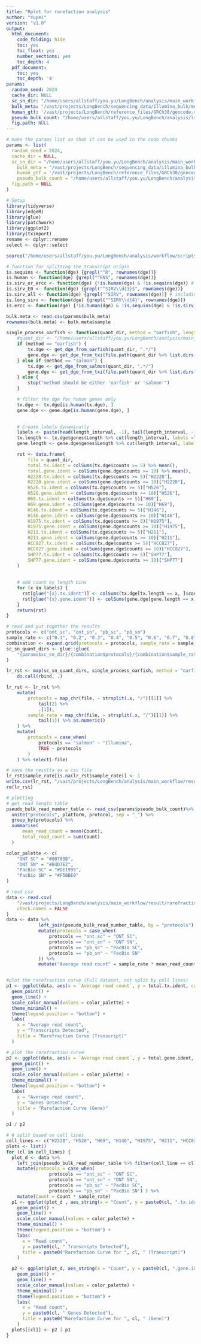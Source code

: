 ```yaml
---
title: "Rplot for rarefaction analysis"
author: "Yupei"
version: "v1.0"
output:
  html_document:
    code_folding: hide
    toc: yes
    toc_float: yes
    number_sections: yes
    toc_depth: 4
  pdf_document:
    toc: yes
    toc_depth: '4'
params:
  random_seed: 2024
  cache_dir: NULL
  sc_sn_dir: "/home/users/allstaff/you.yu/LongBench/analysis/main_workflow/result/rarefraction_analysis/oarfish/sc_sn"
  bulk_meta: "/vast/projects/LongBench/sequencing_data/illumina_bulk/metadata.txt"
  human_gtf: '/vast/projects/LongBench/reference_files/GRCh38/gencode.v44.annotation.gtf'
  pseudo_bulk_count: "/home/users/allstaff/you.yu/LongBench/analysis/lr_sc_sn/result/PseudoBulkQC/pseudo_bulk_read_count.csv"
  fig.path: NULL
---
```



```r
# make the params list so that it can be used in the code chunks
params <- list(
  random_seed = 2024,
  cache_dir = NULL,
  sc_sn_dir = "/home/users/allstaff/you.yu/LongBench/analysis/main_workflow/result/rarefraction_analysis/oarfish/sc_sn",
    bulk_meta = "/vast/projects/LongBench/sequencing_data/illumina_bulk/metadata.txt",
    human_gtf = '/vast/projects/LongBench/reference_files/GRCh38/gencode.v44.annotation.gtf',
    pseudo_bulk_count = "/home/users/allstaff/you.yu/LongBench/analysis/lr_sc_sn/result/PseudoBulkQC/pseudo_bulk_read_count.csv",
  fig.path = NULL
)

```
```r
# Setup
library(tidyverse)
library(edgeR)
library(glue)
library(patchwork)
library(ggplot2)
library(tximport)
rename <- dplyr::rename
select <- dplyr::select

source("/home/users/allstaff/you.yu/LongBench/analysis/workflow/scripts/Rfunctions.R")

# function for splitting the transcript origin
is.sequins <- function(dge) {grepl("^R", rownames(dge))}
is.human <- function(dge) {grepl("^ENS", rownames(dge))}
is.sirv_or_ercc <- function(dge) {!is.human(dge) & !is.sequins(dge)} # this is the whole SIRV set4 (ERCC + SIRV E0 + Long SIRV)
is.sirv_E0 <- function(dge) {grepl("^SIRV\\d{3}$", rownames(dge))} 
is.sirv_all <- function(dge) {grepl("^SIRV", rownames(dge))} # including all SIRV E0 and Long SIRV
is.long_sirv <- function(dge) {grepl("^SIRV\\d{4}", rownames(dge))}
is.ercc <- function(dge) {!is.human(dge) & !is.sequins(dge) & !is.sirv_all(dge)}

bulk.meta <- read.csv(params$bulk_meta)
rownames(bulk.meta) <- bulk.meta$sample
```
```r
single_process_oarfish <- function(quant_dir, method = "oarfish", length_interval=c(0,500,1000,2000, 3000, Inf)) {
    #quant_dir <- "/home/users/allstaff/you.yu/LongBench/analysis/main_workflow/result/rarefraction_analysis/oarfish/sc_sn/ont_sn/full"
    if (method == "oarfish") {
        tx.dge <- get_dge_from_oarfish(quant_dir, ".*/")
        gene.dge <- get_dge_from_txi(file.path(quant_dir %>% list.dirs(full.names = TRUE, recursive = FALSE), ".quant"), ".*/", "oarfish", dropInfReps=TRUE)
    } else if (method == "salmon") {
        tx.dge <- get_dge_from_salmon(quant_dir, ".*/")
        gene.dge <- get_dge_from_txi(file.path(quant_dir %>% list.dirs(full.names = TRUE, recursive = FALSE), "quant.sf"), ".*/", "salmon", dropInfReps=TRUE)
    } else {
        stop("method should be either 'oarfish' or 'salmon'")
    }

    # filter the dge for human genes only
    tx.dge <- tx.dge[is.human(tx.dge), ]
    gene.dge <- gene.dge[is.human(gene.dge), ]
    

    # Create labels dynamically
    labels <- paste(head(length_interval, -1), tail(length_interval, -1), sep = "-")
    tx.length <- tx.dge$genes$Length %>% cut(length_interval, labels =labels)
    gene.length <- gene.dge$genes$Length %>% cut(length_interval, labels =labels)

    rst <- data.frame(
        file = quant_dir,
        total.tx.ident = colSums(tx.dge$counts >= 5) %>% mean(),
        total.gene.ident = colSums(gene.dge$counts >= 10) %>% mean(),
        H2228.tx.ident = colSums(tx.dge$counts >= 5)["H2228"],
        H2228.gene.ident = colSums(gene.dge$counts >= 10)["H2228"],
        H526.tx.ident = colSums(tx.dge$counts >= 5)["H526"],
        H526.gene.ident = colSums(gene.dge$counts >= 10)["H526"],
        H69.tx.ident = colSums(tx.dge$counts >= 5)["H69"],
        H69.gene.ident = colSums(gene.dge$counts >= 10)["H69"],
        H146.tx.ident = colSums(tx.dge$counts >= 5)["H146"],
        H146.gene.ident = colSums(gene.dge$counts >= 10)["H146"],
        H1975.tx.ident = colSums(tx.dge$counts >= 5)["H1975"],
        H1975.gene.ident = colSums(gene.dge$counts >= 10)["H1975"],
        H211.tx.ident = colSums(tx.dge$counts >= 5)["H211"],
        H211.gene.ident = colSums(gene.dge$counts >= 10)["H211"],
        HCC827.tx.ident = colSums(tx.dge$counts >= 5)["HCC827"],
        HCC827.gene.ident = colSums(gene.dge$counts >= 10)["HCC827"],
        SHP77.tx.ident = colSums(tx.dge$counts >= 5)["SHP77"],
        SHP77.gene.ident = colSums(gene.dge$counts >= 10)["SHP77"]
    )
    
    
    # add count by length bins
    for (x in labels) {
      rst[glue("{x}.tx.ident")] <- colSums(tx.dge[tx.length == x, ]$counts >= 5) %>% mean
      rst[glue("{x}.gene.ident")] <- colSums(gene.dge[gene.length == x, ]$counts >= 10) %>% mean
    }
    return(rst)
}
```
```r
# read and put together the results
protocols <- c("ont_sc", "ont_sn", "pb_sc", "pb_sn")
sample_rate <- c("0.1", "0.2", "0.3", "0.4", "0.5", "0.6", "0.7", "0.8", "0.9", "full")
combination <- expand.grid(protocols = protocols, sample_rate = sample_rate)
sc_sn_quant_dirs <- glue::glue(
    "{params$sc_sn_dir}/{combination$protocols}/{combination$sample_rate}"
)

lr_rst <- map(sc_sn_quant_dirs, single_process_oarfish, method = "oarfish") %>%
    do.call(rbind, .)

lr_rst <- lr_rst %>%
    mutate(
        protocols = map_chr(file, ~ strsplit(.x, "/")[[1]] %>%
            tail(2) %>%
            .[1]),
        sample_rate = map_chr(file, ~ strsplit(.x, "/")[[1]] %>%
            tail(1)) %>% as.numeric()
    ) %>%
    mutate(
        protocols = case_when(
            protocols == "salmon" ~ "Illumina",
            TRUE ~ protocols
        )
    ) %>% select(-file)

# save the results as a csv file
lr_rst$sample_rate[is.na(lr_rst$sample_rate)] <- 1
write.csv(lr_rst, "/vast/projects/LongBench/analysis/main_workflow/result/rarefraction_analysis/sc_sc_rarefraction_tx_g_detection.csv", row.names = FALSE)
rm(lr_rst)
```

```r
# plotting
# get read length table
pseudo_bulk_read_number_table <- read_csv(params$pseudo_bulk_count)%>%
  unite("protocols", platform, protocol, sep = "_") %>%
  group_by(protocols) %>%
  summarise(
      mean_read_count = mean(Count),
      total_read_count = sum(Count)
  ) 

color_palette <- c(
    "ONT SC" = "#00789B",
    "ONT SN" = "#B4D7E2",
    "PacBio SC" = "#DE1995",
    "PacBio SN" = "#F5BBE0"
)

# read csv
data <- read.csv(
    "/vast/projects/LongBench/analysis/main_workflow/result/rarefraction_analysis/sc_sc_rarefraction_tx_g_detection.csv",
    check.names = FALSE
)
data <- data %>%
            left_join(pseudo_bulk_read_number_table, by = "protocols") %>%
            mutate(protocols = case_when(
                protocols == "ont_sc" ~ "ONT SC",
                protocols == "ont_sn" ~ "ONT SN",
                protocols == "pb_sc" ~ "PacBio SC",
                protocols == "pb_sn" ~ "PacBio SN"
            )) %>%
            mutate("Average read count" = sample_rate * mean_read_count)


#plot the rarefraction curve (Full dataset, not split by cell lines)
p1 <- ggplot(data, aes(x = `Average read count`, y = total.tx.ident, color = protocols)) +
  geom_point() +
  geom_line() +
  scale_color_manual(values = color_palette) +
  theme_minimal() +
  theme(legend.position = "bottom") +
  labs(
    x = "Average read count",
    y = "Transcripts Detected",
    title = "Rarefraction Curve (Transcript)"
  )

# plot the rarefraction curve
p2 <- ggplot(data, aes(x = `Average read count`, y = total.gene.ident, color = protocols)) +
  geom_point() +
  geom_line() +
  scale_color_manual(values = color_palette) +
  theme_minimal() +
  theme(legend.position = "bottom") +
  labs(
    x = "Average read count",
    y = "Genes Detected",
    title = "Rarefaction Curve (Gene)"
  )

p1 / p2

# # split based on cell lines
cell_lines <- c("H2228", "H526", "H69", "H146", "H1975", "H211", "HCC827", "SHP77")
plots <- list()
for (cl in cell_lines) {
  plot_d <- data %>%
    left_join(pseudo_bulk_read_number_table %>% filter(cell_line == cl), by = "protocols") %>%
    mutate(protocols = case_when(
                protocols == "ont_sc" ~ "ONT SC",
                protocols == "ont_sn" ~ "ONT SN",
                protocols == "pb_sc" ~ "PacBio SC",
                protocols == "pb_sn" ~ "PacBio SN") ) %>%
    mutate(Count = Count * sample_rate)
  p1 <- ggplot(plot_d , aes_string(x = "Count", y = paste0(cl, ".tx.ident"), color = "protocols")) +
    geom_point() +
    geom_line() +
    scale_color_manual(values = color_palette) +
    theme_minimal() +
    theme(legend.position = "bottom") +
    labs(
      x = "Read count",
      y = paste0(cl, " Transcripts Detected"),
      title = paste0("Rarefaction Curve for ", cl, " (Transcript)")
    )

  p2 <- ggplot(plot_d, aes_string(x = "Count", y = paste0(cl, ".gene.ident"), color = "protocols")) +
    geom_point() +
    geom_line() +
    scale_color_manual(values = color_palette) +
    theme_minimal() +
    theme(legend.position = "bottom") +
    labs(
      x = "Read count",
      y = paste0(cl, " Genes Detected"),
      title = paste0("Rarefaction Curve for ", cl, " (Gene)")
    )
  plots[[cl]] <- p2 | p1
}


  ```

